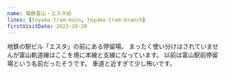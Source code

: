 ```yaml
---
name: 電鉄富山・エスタ前
lines: [toyama-tram-main, toyama-tram-branch]
firstVisitDate: 2023-10-20
---
```



地鉄の駅ビル「エスタ」の前にある停留場。
まったく使い分けはされていませんが富山軌道線はここを境に本線と支線になっています。
以前は富山駅前停留場という名前だったそうです。
車道と近すぎて少し怖いです。
